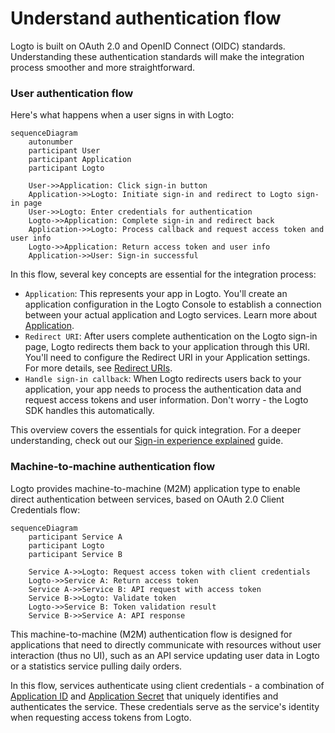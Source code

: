 # Understand authentication flow

Logto is built on OAuth 2.0 and OpenID Connect (OIDC) standards. Understanding these authentication standards will make the integration process smoother and more straightforward.

### User authentication flow

Here's what happens when a user signs in with Logto:

```mermaid
sequenceDiagram
    autonumber
    participant User
    participant Application
    participant Logto

    User->>Application: Click sign-in button
    Application->>Logto: Initiate sign-in and redirect to Logto sign-in page
    User->>Logto: Enter credentials for authentication
    Logto->>Application: Complete sign-in and redirect back
    Application->>Logto: Process callback and request access token and user info
    Logto->>Application: Return access token and user info
    Application->>User: Sign-in successful
```

In this flow, several key concepts are essential for the integration process:

- `Application`: This represents your app in Logto. You'll create an application configuration in the Logto Console to establish a connection between your actual application and Logto services. Learn more about [Application](/integrate-logto/application-data-structure/#introduction).
- `Redirect URI`: After users complete authentication on the Logto sign-in page, Logto redirects them back to your application through this URI. You'll need to configure the Redirect URI in your Application settings. For more details, see [Redirect URIs](/integrate-logto/application-data-structure/#redirect-uris).
- `Handle sign-in callback`: When Logto redirects users back to your application, your app needs to process the authentication data and request access tokens and user information. Don't worry - the Logto SDK handles this automatically.

This overview covers the essentials for quick integration. For a deeper understanding, check out our [Sign-in experience explained](/concepts/sign-in-experience/) guide.

### Machine-to-machine authentication flow

Logto provides machine-to-machine (M2M) application type to enable direct authentication between services, based on OAuth 2.0 Client Credentials flow:

```mermaid
sequenceDiagram
    participant Service A
    participant Logto
    participant Service B

    Service A->>Logto: Request access token with client credentials
    Logto->>Service A: Return access token
    Service A->>Service B: API request with access token
    Service B->>Logto: Validate token
    Logto->>Service B: Token validation result
    Service B->>Service A: API response
```

This machine-to-machine (M2M) authentication flow is designed for applications that need to directly communicate with resources without user interaction (thus no UI), such as an API service updating user data in Logto or a statistics service pulling daily orders.

In this flow, services authenticate using client credentials - a combination of [Application ID](/integrate-logto/application-data-structure/#application-id) and [Application Secret](/integrate-logto/application-data-structure/#application-secret) that uniquely identifies and authenticates the service. These credentials serve as the service's identity when requesting access tokens from Logto.
